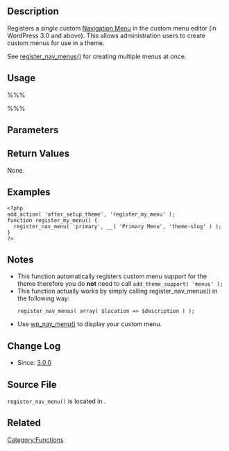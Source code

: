 {{Languages|
{{en|Function Reference/register_nav_menu}}
{{ja|関数リファレンス/register_nav_menu}}
{{pt-br|Function Reference/register_nav_menu}}
}}

== Description ==

Registers a ''single'' custom [[Navigation Menu]] in the custom menu editor (in WordPress 3.0 and above). This allows administration users to create custom menus for use in a theme.

See [[Function_Reference/register_nav_menus|register_nav_menus()]] for creating multiple menus at once.

== Usage ==

%%% <?php register_nav_menu( $location, $description ); ?> %%%

== Parameters ==

{{Parameter|$location|string|Menu location identifier, like a slug.}}

{{Parameter|$description|string|Menu description - for identifying the menu in the dashboard.}}

== Return Values ==

None.

== Examples ==
<pre>
<?php
add_action( 'after_setup_theme', 'register_my_menu' );
function register_my_menu() {
  register_nav_menu( 'primary', __( 'Primary Menu', 'theme-slug' ) );
}
?>
</pre>

== Notes ==

* This function automatically registers custom menu support for the theme therefore you do '''not''' need to call <code>add_theme_support( 'menus' );</code>
* This function actually works by simply calling register_nav_menus() in the following way: <pre>register_nav_menus( array( $location => $description ) );</pre>
* Use [[Function_Reference/wp_nav_menu|wp_nav_menu()]] to display your custom menu.

== Change Log ==

* Since: [[Version 3.0|3.0.0]]

== Source File ==

<tt>register_nav_menu()</tt> is located in {{Trac|wp-includes/nav-menu.php}}.

== Related ==

{{Navigation Menu Tags}}

{{Tag Footer}}

[[Category:Functions]]